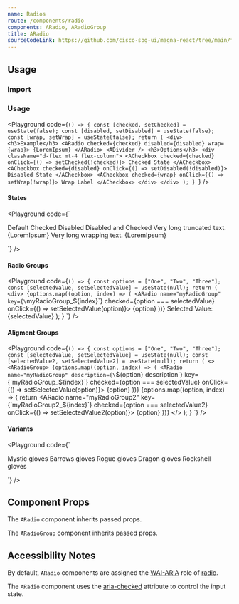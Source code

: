 ```yaml
---
name: Radios
route: /components/radio
components: ARadio, ARadioGroup
title: ARadio
sourceCodeLink: https://github.com/cisco-sbg-ui/magna-react/tree/main/framework/components/ARadio
---
```


## Usage

### Import

<ComponentImport components="ARadio, ARadioGroup" />

### Usage

<Playground
  code={`() => {
  const [checked, setChecked] = useState(false);
  const [disabled, setDisabled] = useState(false);
  const [wrap, setWrap] = useState(false);
  return (
    <div>
      <h3>Example</h3>
      <ARadio checked={checked} disabled={disabled} wrap={wrap}>
        {LoremIpsum}
      </ARadio>
      <ADivider />
      <h3>Options</h3>
      <div className="d-flex mt-4 flex-column">
        <ACheckbox checked={checked} onClick={() => setChecked(!checked)}>
          Checked State
        </ACheckbox>
        <ACheckbox checked={disabled} onClick={() => setDisabled(!disabled)}>
          Disabled State
        </ACheckbox>
        <ACheckbox checked={wrap} onClick={() => setWrap(!wrap)}>
          Wrap Label
        </ACheckbox>
      </div>
    </div>
  );
}
`}
/>

#### States

<Playground
  code={`<div className="d-flex flex-column">
  <ARadio>Default</ARadio>
  <ARadio checked>Checked</ARadio>
  <ARadio disabled>Disabled</ARadio>
  <ARadio disabled checked>
    Disabled and Checked
  </ARadio>
  <ARadio>Very long truncated text. {LoremIpsum}</ARadio>
  <ARadio wrap>Very long wrapping text. {LoremIpsum}</ARadio>
</div>
`}
/>

#### Radio Groups

<Playground
  code={`() => {
  const options = ["One", "Two", "Three"];
  const [selectedValue, setSelectedValue] = useState(null);
  return (
    <div>
      {options.map((option, index) => (
        <ARadio
          name="myRadioGroup"
          key={\`myRadioGroup_\${index}\`}
          checked={option === selectedValue}
          onClick={() => setSelectedValue(option)}>
          {option}
        </ARadio>
      ))}
      <ADivider />
      Selected Value: {selectedValue}
    </div>
  );
}
`}
/>

#### Aligment Groups

<Playground
  code={`() => {
  const options = ["One", "Two", "Three"];
  const [selectedValue, setSelectedValue] = useState(null);
  const [selectedValue2, setSelectedValue2] = useState(null);
  return (
    <>
      <ARadioGroup>
        {options.map((option, index) => (
          <ARadio
            name="myRadioGroup"
            description={\`\${option} description\`}
            key={\`myRadioGroup_\${index}\`}
            checked={option === selectedValue}
            onClick={() => setSelectedValue(option)}>
            {option}
          </ARadio>
        ))}
      </ARadioGroup>
      <ADivider />
      <ARadioGroup horizontal>
        {options.map((option, index) => {
          return <ARadio
            name="myRadioGroup2"
            key={\`myRadioGroup2_\${index}\`}
            checked={option === selectedValue2}
            onClick={() => setSelectedValue2(option)}>
            {option}
          </ARadio>
        })}
      </ARadioGroup>
    </>
  );
}
`}
/>

#### Variants

<Playground
  code={`<div className="d-flex flex-column">
  <ARadio small description="Wizards' Guild">Mystic gloves</ARadio>
  <ARadio small description="Recipe for Disaster quest">Barrows gloves</ARadio>
  <ARadio small description="Rogues' Den minigame">Rogue gloves</ARadio>
  <ADivider />
  <ARadioGroup horizontal small>
    <ARadio small description="Recipe for Disaster (9 subquests)">Dragon gloves</ARadio>
    <ARadio small description="Dropped by Giant rock crabs">Rockshell gloves</ARadio>
  </ARadioGroup>
</div>
`}
/>

## Component Props

The `ARadio` component inherits passed props.

<Props of="ARadio" />

The `ARadioGroup` component inherits passed props.

<Props of="ARadioGroup" />

## Accessibility Notes

By default, `ARadio` components are assigned the [WAI-ARIA](https://www.w3.org/WAI/standards-guidelines/aria/) role of [radio](https://www.w3.org/TR/wai-aria/#radio).

The `ARadio` component uses the [aria-checked](https://www.w3.org/TR/wai-aria/#aria-checked) attribute to control the input state.

